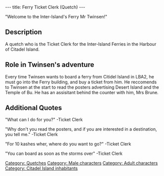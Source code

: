 ---
title: Ferry Ticket Clerk (Quetch)
---

{{Character|
Name=Ticket Clerk (Quecth)|
Image=Ticket_clerk.JPG|
Race=[[Quetch]]|
Gender=Male|
Size=Medium|
Age=Adult}}

"Welcome to the Inter-Island's Ferry Mr Twinsen!"

==Description==

A quetch who is the Ticket Clerk for the Inter-Island Ferries in the Harbour of Citadel Island.

==Role in Twinsen's adventure==

Every time Twinsen wants to board a ferry from Citidel Island in LBA2, he must go into the Ferry building, and buy a ticket from him. He reccomends to Twinsen at the start to read the posters advertising Desert Island and the Temple of Bu. He has an assisitant behind the counter with him, Mrs Brune.

==Additional Quotes==

"What can I do for you?"
-Ticket Clerk

"Why don't you read the posters, and if you are interested in a destination, you tell me."
-Ticket Clerk

"For 10 kashes wher, where do you want to go?"
-Ticket Clerk

"You can board as soon as the storms over"
-Ticket Clerk


[[Category: Quetches]]
[[Category: Male characters]][[Category: Adult characters]]
[[Category: Citadel Island inhabitants]]